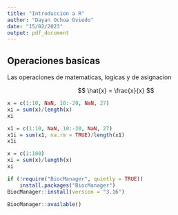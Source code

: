 ```yaml
---
title: "Introduccion a R"
author: "Dayan Ochoa Oviedo"
date: "15/02/2023" 
output: pdf_document
---
```


## Operaciones basicas

Las operaciones de matematicas, logicas y de asignacion

$$
\hat{x} = \frac{x}{x}
$$

```r
x = c(1:10, NaN, 10:-20, NaN, 27)
xi = sum(x)/length(x)
xi
```
```r
x1 = c(1:10, NaN, 10:-20, NaN, 27)
x1i = sum(x1, na.rm = TRUE)/length(x1)
x1i
```



```r
x = c(1:100)
xi = sum(x)/length(x)
xi
```

```r
if (!require("BiocManager", quietly = TRUE))
    install.packages("BiocManager")
BiocManager::install(version = "3.16")

```

```r
BiocManager::available()

```